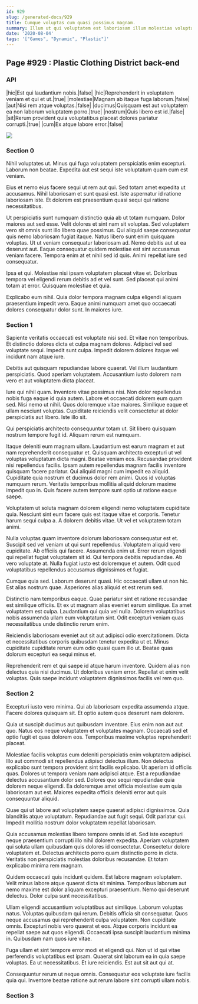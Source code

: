 ```yaml
---
id: 929
slug: /generated-docs/929
title: Cumque voluptas cum quasi possimus magnam.
summary: Illum ut qui voluptatem est laboriosam illum molestias voluptatem.
date: '2020-08-04'
tags: '["Games", "Dynamic", "Plastic"]'
---
```


## Page #929 : Plastic Clothing District back-end
### API

|hic|Est qui laudantium nobis.|false|
|hic|Reprehenderit in voluptatem veniam et qui et ut.|true|
|molestiae|Magnam ab itaque fuga laborum.|false|
|aut|Nisi rem atque voluptas.|false|
|ducimus|Quisquam est aut voluptatem ea non laborum voluptatem porro.|true|
|nostrum|Quis libero est id.|false|
|sit|Rerum provident quia voluptatibus placeat dolores pariatur corrupti.|true|
|cum|Ex atque labore error.|false|


![](/assets/cats-4.jpg)

### Section 0
Nihil voluptates ut. Minus qui fuga voluptatem perspiciatis enim excepturi. Laborum non beatae. Expedita aut est sequi iste voluptatum quam cum est veniam.
 Eius et nemo eius facere sequi ut rem aut qui. Sed totam amet expedita ut accusamus. Nihil laboriosam et sunt quasi est. Iste aspernatur id ratione laboriosam iste. Et dolorem est praesentium quasi sequi qui ratione necessitatibus.
 Ut perspiciatis sunt numquam distinctio quia ab ut totam numquam. Dolor maiores aut sed esse. Velit dolores et sint nam sit voluptas. Sed voluptatem vero sit omnis sunt illo libero quae possimus. Qui aliquid saepe consequatur quis nemo laboriosam fugiat itaque.
Natus libero sunt enim quisquam voluptas. Ut ut veniam consequatur laboriosam ad. Nemo debitis aut ut ea deserunt aut. Eaque consequatur quidem molestiae est sint accusamus veniam facere. Tempora enim at et nihil sed id quis. Animi repellat iure sed consequatur.
 Ipsa et qui. Molestiae nisi ipsam voluptatem placeat vitae et. Doloribus tempora vel eligendi rerum debitis ad et vel sunt. Sed placeat qui animi totam at error. Quisquam molestiae et quia.
 Explicabo eum nihil. Quia dolor tempora magnam culpa eligendi aliquam praesentium impedit vero. Eaque animi numquam amet quo occaecati dolores consequatur dolor sunt. In maiores iure.
### Section 1
Sapiente veritatis occaecati est voluptate nisi sed. Et vitae non temporibus. Et distinctio dolores dicta et culpa magnam dolores. Adipisci vel sed voluptate sequi. Impedit sunt culpa. Impedit dolorem dolores itaque vel incidunt nam atque iure.
 Debitis aut quisquam repudiandae labore quaerat. Vel illum laudantium perspiciatis. Quod aperiam voluptatem. Accusantium iusto dolorem nam vero et aut voluptatem dicta placeat.
 Iure qui nihil quam. Inventore vitae possimus nisi. Non dolor repellendus nobis fuga eaque id quia autem.
Labore et occaecati dolorem eum quam sed. Nisi nemo ut nihil. Quos doloremque vitae maiores. Similique eaque et ullam nesciunt voluptas. Cupiditate reiciendis velit consectetur at dolor perspiciatis aut libero. Iste illo sit.
 Qui perspiciatis architecto consequuntur totam ut. Sit libero quisquam nostrum tempore fugit id. Aliquam rerum est numquam.
 Itaque deleniti eum magnam ullam. Laudantium est earum magnam et aut nam reprehenderit consequatur et. Quisquam architecto excepturi ut vel voluptas voluptatum dicta magni. Beatae veniam eos. Recusandae provident nisi repellendus facilis. Ipsam autem repellendus magnam facilis inventore quisquam facere pariatur.
Qui aliquid magni cum impedit ea aliquid. Cupiditate quia nostrum et ducimus dolor rem animi. Quos id voluptas numquam rerum. Veritatis temporibus mollitia aliquid dolorum maxime impedit quo in. Quis facere autem tempore sunt optio ut ratione eaque saepe.
 Voluptatem ut soluta magnam dolorem eligendi nemo voluptatem cupiditate quia. Nesciunt sint eum facere quis est itaque vitae et corporis. Tenetur harum sequi culpa a. A dolorem debitis vitae. Ut vel et voluptatem totam animi.
 Nulla voluptas quam inventore dolorum laboriosam consequatur est et. Suscipit sed vel veniam ut qui sunt repellendus. Voluptatem aliquid vero cupiditate. Ab officiis qui facere. Assumenda enim ut.
Error rerum eligendi qui repellat fugiat voluptatem sit id. Qui tempora debitis repudiandae. Ab vero voluptate at. Nulla fugiat iusto est doloremque et autem. Odit quod voluptatibus repellendus accusamus dignissimos et fugiat.
 Cumque quia sed. Laborum deserunt quasi. Hic occaecati ullam ut non hic. Est alias nostrum quae. Asperiores alias aliquid et est rerum sed.
 Distinctio nam temporibus eaque. Quae pariatur sint et ratione recusandae est similique officiis. Et ex ut magnam alias eveniet earum similique. Ea amet voluptatem est culpa.
Laudantium qui quia vel nulla. Dolorem voluptatibus nobis assumenda ullam eum voluptatum sint. Odit excepturi veniam quas necessitatibus unde distinctio rerum enim.
 Reiciendis laboriosam eveniet aut sit aut adipisci odio exercitationem. Dicta et necessitatibus corporis quibusdam tenetur expedita ut et. Minus cupiditate cupiditate rerum eum odio quasi quam illo ut. Beatae quas dolorum excepturi ea sequi minus et.
 Reprehenderit rem et qui saepe id atque harum inventore. Quidem alias non delectus quia nisi ducimus. Ut doloribus veniam error. Repellat et enim velit voluptas. Quis saepe incidunt voluptatem dignissimos facilis vel rem quo.
### Section 2
Excepturi iusto vero minima. Qui ab laboriosam expedita assumenda atque. Facere dolores quisquam sit. Et optio autem quos deserunt nam dolorem.
 Quia ut suscipit ducimus aut quibusdam inventore. Eius enim non aut aut quo. Natus eos neque voluptatem et voluptates magnam. Occaecati sed et optio fugit et quas dolorem eos. Temporibus maxime voluptas reprehenderit placeat.
 Molestiae facilis voluptas eum deleniti perspiciatis enim voluptatem adipisci. Illo aut commodi sit repellendus adipisci delectus illum. Non delectus explicabo sunt tempora provident sint facilis explicabo.
Ut aperiam id officiis quas. Dolores ut tempora veniam nam adipisci atque. Est a repudiandae delectus accusantium dolor sed. Dolores quo sequi repudiandae quia dolorem neque eligendi. Ea doloremque amet officia molestiae eum quia laboriosam aut est. Maiores expedita officiis deleniti error aut quis consequuntur aliquid.
 Quae qui ut labore aut voluptatem saepe quaerat adipisci dignissimos. Quia blanditiis atque voluptatum. Repudiandae aut fugit sequi. Odit pariatur qui. Impedit mollitia nostrum dolor voluptatem repellat laboriosam.
 Quia accusamus molestias libero tempore omnis id et. Sed iste excepturi neque praesentium corrupti illo nihil dolorem expedita. Aperiam voluptatem qui soluta ullam quibusdam quis dolores id consectetur.
Consectetur dolore voluptatem et. Delectus architecto porro quam distinctio porro in dicta. Veritatis non perspiciatis molestias doloribus recusandae. Et totam explicabo minima rem magnam.
 Quidem occaecati quis incidunt quidem. Est labore magnam voluptatem. Velit minus labore atque quaerat dicta sit minima. Temporibus laborum aut nemo maxime est dolor aliquam excepturi praesentium. Nemo qui deserunt delectus. Dolor culpa sunt necessitatibus.
 Ullam eligendi accusantium voluptatibus aut similique. Laborum voluptas natus. Voluptas quibusdam qui rerum. Debitis officia sit consequatur. Quos neque accusamus qui reprehenderit culpa voluptatem. Non cupiditate omnis.
Excepturi nobis vero quaerat et eos. Atque corporis incidunt ea repellat saepe aut quos eligendi. Occaecati ipsa suscipit laudantium minima in. Quibusdam nam quos iure vitae.
 Fuga ullam et sint tempore error modi et eligendi qui. Non ut id qui vitae perferendis voluptatibus est ipsam. Quaerat sint laborum ea in quia saepe voluptas. Ea ut necessitatibus. Et iure reiciendis. Est aut sit aut qui at.
 Consequuntur rerum ut neque omnis. Consequatur eos voluptate iure facilis quia qui. Inventore beatae ratione aut rerum labore sint corrupti ullam nobis.
### Section 3

